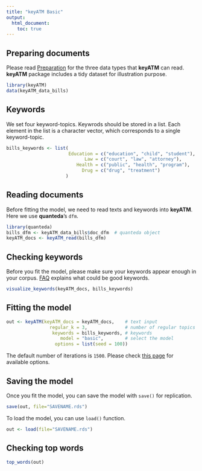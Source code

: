 ```yaml
---
title: "keyATM Basic"
output: 
  html_document:
    toc: true
---
```



## Preparing documents
Please read [Preparation](Preparation.html) for the three data types that **keyATM** can read. **keyATM** package includes a tidy dataset for illustration purpose.

```r
library(keyATM)
data(keyATM_data_bills)
```


## Keywords

We set four keyword-topics. Keywrods should be stored in a list. Each element in the list is a character vector, which corresponds to a single keyword-topic.
```r
bills_keywords <- list(
                       Education = c("education", "child", "student"),
                             Law = c("court", "law", "attorney"),
                          Health = c("public", "health", "program"),
                            Drug = c("drug", "treatment")
                      )
```


## Reading documents
Before fitting the model, we need to read texts and keywords into **keyATM**. Here we use **quanteda**'s `dfm`.


```r
library(quanteda)
bills_dfm <- keyATM_data_bills$doc_dfm  # quanteda object
keyATM_docs <- keyATM_read(bills_dfm)
```


## Checking keywords
Before you fit the model, please make sure your keywords appear enough in your corpus. [FAQ](FAQ.html#how-to-select-keywords) explains what could be good keywords.
```r
visualize_keywords(keyATM_docs, bills_keywords)
```



## Fitting the model
```r
out <- keyATM(keyATM_docs = keyATM_docs,    # text input
                regular_k = 3,              # number of regular topics
                 keywords = bills_keywords, # keywords
                    model = "basic",        # select the model
                  options = list(seed = 100))
```
The default number of iterations is `1500`. Please check [this page](Options.html) for available options.


## Saving the model

Once you fit the model, you can save the model with `save()` for replication.
```r
save(out, file="SAVENAME.rds")
```

To load the model, you can use `load()` function.
```r
out <- load(file="SAVENAME.rds")
```

## Checking top words
```r
top_words(out)
```


